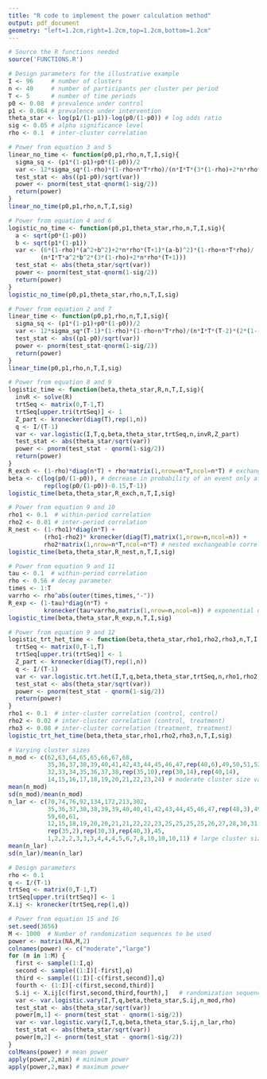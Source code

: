 ```yaml
---
title: "R code to implement the power calculation method"
output: pdf_document
geometry: "left=1.2cm,right=1.2cm,top=1.2cm,bottom=1.2cm"
---
```


```r
# Source the R functions needed
source('FUNCTIONS.R')

# Design parameters for the illustrative example
I <- 96     # number of clusters
n <- 40     # number of participants per cluster per period
T <- 5      # number of time periods
p0 <- 0.08  # prevalence under control
p1 <- 0.064 # prevalence under intervention
theta_star <- log(p1/(1-p1))-log(p0/(1-p0)) # log odds ratio
sig <- 0.05 # alpha significance level
rho <- 0.1  # inter-cluster correlation

# Power from equation 3 and 5
linear_no_time <- function(p0,p1,rho,n,T,I,sig){
  sigma_sq <- (p1*(1-p1)+p0*(1-p0))/2
  var <- 12*sigma_sq*(1-rho)*(1-rho+n*T*rho)/(n*I*T*(3*(1-rho)+2*n*rho*(T+1)))
  test_stat <- abs((p1-p0)/sqrt(var))
  power <- pnorm(test_stat-qnorm(1-sig/2))
  return(power)
}
linear_no_time(p0,p1,rho,n,T,I,sig)

# Power from equation 4 and 6
logistic_no_time <- function(p0,p1,theta_star,rho,n,T,I,sig){
  a <- sqrt(p0*(1-p0))
  b <- sqrt(p1*(1-p1))
  var <- (6*(1-rho)*(a^2+b^2)+2*n*rho*(T+1)*(a-b)^2)*(1-rho+n*T*rho)/
         (n*I*T*a^2*b^2*(3*(1-rho)+2*n*rho*(T+1)))
  test_stat <- abs(theta_star/sqrt(var))
  power <- pnorm(test_stat-qnorm(1-sig/2))
  return(power)
}
logistic_no_time(p0,p1,theta_star,rho,n,T,I,sig)

# Power from equation 2 and 7
linear_time <- function(p0,p1,rho,n,T,I,sig){
  sigma_sq <- (p1*(1-p1)+p0*(1-p0))/2
  var <- 12*sigma_sq*(T-1)*(1-rho)*(1-rho+n*T*rho)/(n*I*T*(T-2)*(2*(1-rho)+n*rho*(T+1)))
  test_stat <- abs((p1-p0)/sqrt(var))
  power <- pnorm(test_stat-qnorm(1-sig/2))
  return(power)
}
linear_time(p0,p1,rho,n,T,I,sig)

# Power from equation 8 and 9
logistic_time <- function(beta,theta_star,R,n,T,I,sig){
  invR <- solve(R)
  trtSeq <- matrix(0,T-1,T)
  trtSeq[upper.tri(trtSeq)] <- 1
  Z_part <- kronecker(diag(T),rep(1,n))
  q <- I/(T-1)
  var <- var.logistic(I,T,q,beta,theta_star,trtSeq,n,invR,Z_part)
  test_stat <- abs(theta_star/sqrt(var))
  power <- pnorm(test_stat - qnorm(1-sig/2)) 
  return(power)
}
R_exch <- (1-rho)*diag(n*T) + rho*matrix(1,nrow=n*T,ncol=n*T) # exchangeable correlation matrix
beta <- c(log(p0/(1-p0)), # decrease in probability of an event only at step 1 (then maintained)
          rep(log(p0/(1-p0))-0.15,T-1)) 
logistic_time(beta,theta_star,R_exch,n,T,I,sig)

# Power from equation 9 and 10
rho1 <- 0.1  # within-period correlation   
rho2 <- 0.01 # inter-period correlation
R_nest <- (1-rho1)*diag(n*T) + 
          (rho1-rho2)* kronecker(diag(T),matrix(1,nrow=n,ncol=n)) + 
          rho2*matrix(1,nrow=n*T,ncol=n*T) # nested exchangeable correlation matrix
logistic_time(beta,theta_star,R_nest,n,T,I,sig)

# Power from equation 9 and 11
tau <- 0.1  # within-period correlation
rho <- 0.56 # decay parameter
times <- 1:T
varrho <- rho^abs(outer(times,times,"-"))
R_exp <- (1-tau)*diag(n*T) + 
          kronecker(tau*varrho,matrix(1,nrow=n,ncol=n)) # exponential decay correlation matrix
logistic_time(beta,theta_star,R_exp,n,T,I,sig)

# Power from equation 9 and 12
logistic_trt_het_time <- function(beta,theta_star,rho1,rho2,rho3,n,T,I,sig){
  trtSeq <- matrix(0,T-1,T)
  trtSeq[upper.tri(trtSeq)] <- 1
  Z_part <- kronecker(diag(T),rep(1,n))
  q <- I/(T-1)
  var <- var.logistic.trt.het(I,T,q,beta,theta_star,trtSeq,n,rho1,rho2,rho3,Z_part)
  test_stat <- abs(theta_star/sqrt(var))
  power <- pnorm(test_stat - qnorm(1-sig/2)) 
  return(power)
}
rho1 <- 0.1  # inter-cluster correlation (control, control)
rho2 <- 0.02 # inter-cluster correlation (control, treatment)
rho3 <- 0.08 # inter-cluster correlation (treatment, treatment)
logistic_trt_het_time(beta,theta_star,rho1,rho2,rho3,n,T,I,sig)

# Varying cluster sizes
n_mod <- c(62,63,64,65,65,66,67,68,
           35,36,37,38,39,40,41,42,43,44,45,46,47,rep(48,6),49,50,51,52,53,54,55,56,57,58,59,60,61,
           32,33,34,35,36,37,38,rep(35,10),rep(30,14),rep(40,14),
           14,15,16,17,18,19,20,21,22,23,24) # moderate cluster size variation
mean(n_mod)
sd(n_mod)/mean(n_mod)
n_lar <- c(70,74,76,92,134,172,213,302,
           35,36,37,38,38,39,39,40,40,41,42,43,44,45,46,47,rep(48,3),49,50,51,52,53,54,55,56,57,58,
           59,60,61,
           12,15,18,19,20,20,21,21,22,22,23,25,25,25,25,26,27,28,30,31,31,31,34,35,37,38,39,39,39,
           rep(35,2),rep(30,3),rep(40,3),45,
           1,2,2,2,3,3,3,4,4,4,5,6,7,8,10,10,10,11) # large cluster size variation
mean(n_lar)
sd(n_lar)/mean(n_lar)

# Design parameters
rho <- 0.1
q <- I/(T-1)
trtSeq <- matrix(0,T-1,T)
trtSeq[upper.tri(trtSeq)] <- 1
X.ij <- kronecker(trtSeq,rep(1,q))

# Power from equation 15 and 16
set.seed(3656)
M <- 1000  # Number of randomization sequences to be used
power <- matrix(NA,M,2)
colnames(power) <- c("moderate","large")
for (m in 1:M) {
  first <- sample(1:I,q)
  second <- sample((1:I)[-first],q)
  third <- sample((1:I)[-c(first,second)],q)
  fourth <- (1:I)[-c(first,second,third)]
  S.ij <- X.ij[c(first,second,third,fourth),]   # randomization sequence
  var <- var.logistic.vary(I,T,q,beta,theta_star,S.ij,n_mod,rho)
  test_stat <- abs(theta_star/sqrt(var))
  power[m,1] <- pnorm(test_stat - qnorm(1-sig/2)) 
  var <- var.logistic.vary(I,T,q,beta,theta_star,S.ij,n_lar,rho)
  test_stat <- abs(theta_star/sqrt(var))
  power[m,2] <- pnorm(test_stat - qnorm(1-sig/2)) 
}
colMeans(power) # mean power
apply(power,2,min) # minimum power
apply(power,2,max) # maximum power
```


